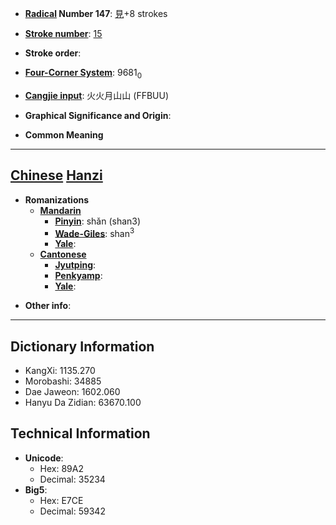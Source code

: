 * '''[[Wiktionary:Chinese radical index| Radical]] Number 147''': [[Wiktionary:Chinese radical index 見|見]]+8 strokes

* '''[[Wiktionary:Chinese total strokes index|Stroke number]]''': [[Wiktionary:Chinese total strokes index 15|15]]

* '''Stroke order''': 

* '''[[Wiktionary:Chinese four corner index|Four-Corner System]]''': 9681<sub>0</sub>

* '''[[Wiktionary:Chinese Cangjie index|Cangjie input]]''': 火火月山山 (FFBUU)

* '''Graphical Significance and Origin''': 

* '''Common Meaning'''

----

== [[Chinese]] [[Hanzi]] ==

* '''Romanizations'''
** '''[[Mandarin]]'''
*** '''[[Pinyin]]''': shǎn (shan3)
*** '''[[Wade-Giles]]''': shan<sup>3</sup>
*** '''[[Yale]]''': 
** '''[[Cantonese]]'''
*** '''[[Jyutping]]''':
*** '''[[Penkyamp]]''': 
*** '''[[Yale]]''': 

* '''Other info''': 

----

== Dictionary Information ==

* KangXi: 1135.270
* Morobashi: 34885
* Dae Jaweon: 1602.060
* Hanyu Da Zidian: 63670.100

== Technical Information ==

* '''Unicode''':
** Hex: 89A2
** Decimal: 35234
* '''Big5''':
** Hex: E7CE
** Decimal: 59342